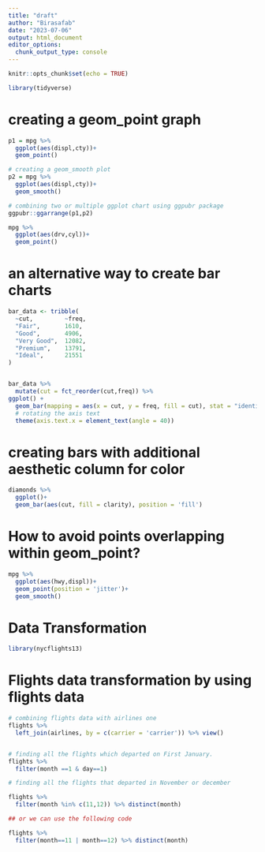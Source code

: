 ```yaml
---
title: "draft"
author: "Birasafab"
date: "2023-07-06"
output: html_document
editor_options: 
  chunk_output_type: console
---
```


```r
knitr::opts_chunk$set(echo = TRUE)

library(tidyverse)
```

# creating a geom_point graph
```r
p1 = mpg %>% 
  ggplot(aes(displ,cty))+
  geom_point()

# creating a geom_smooth plot
p2 = mpg %>% 
  ggplot(aes(displ,cty))+
  geom_smooth()

# combining two or multiple ggplot chart using ggpubr package
ggpubr::ggarrange(p1,p2)

mpg %>% 
  ggplot(aes(drv,cyl))+
  geom_point()
```

# an alternative way to create bar charts
```r
bar_data <- tribble(
  ~cut,         ~freq,
  "Fair",       1610,
  "Good",       4906,
  "Very Good",  12082,
  "Premium",    13791,
  "Ideal",      21551
)


bar_data %>% 
  mutate(cut = fct_reorder(cut,freq)) %>% 
ggplot() +
  geom_bar(mapping = aes(x = cut, y = freq, fill = cut), stat = "identity")+
  # rotating the axis text
  theme(axis.text.x = element_text(angle = 40))
```

# creating bars with additional aesthetic column for color
```r
diamonds %>% 
  ggplot()+
  geom_bar(aes(cut, fill = clarity), position = 'fill')
```

# How to avoid points overlapping within geom_point?
```r
mpg %>% 
  ggplot(aes(hwy,displ))+
  geom_point(position = 'jitter')+
  geom_smooth()
```

# Data Transformation
```r
library(nycflights13)

```

# Flights data transformation by using flights data
```r
# combining flights data with airlines one
flights %>% 
  left_join(airlines, by = c(carrier = 'carrier')) %>% view()


# finding all the flights which departed on First January.
flights %>% 
  filter(month ==1 & day==1)

# finding all the flights that departed in November or december

flights %>% 
  filter(month %in% c(11,12)) %>% distinct(month)

## or we can use the following code

flights %>% 
  filter(month==11 | month==12) %>% distinct(month)
```

